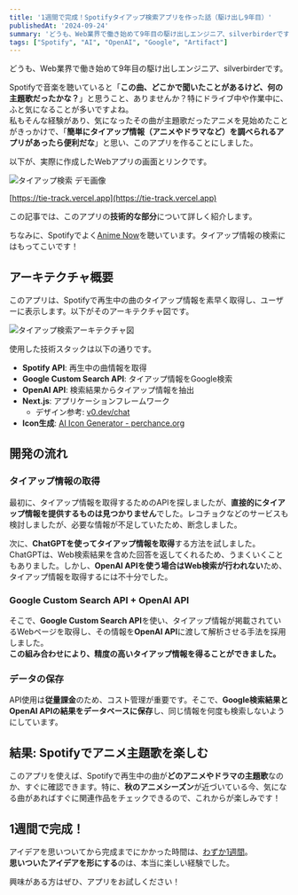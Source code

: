 ```yaml
---
title: '1週間で完成！Spotifyタイアップ検索アプリを作った話（駆け出し9年目）'
publishedAt: '2024-09-24'
summary: 'どうも、Web業界で働き始めて9年目の駆け出しエンジニア、silverbirderです。Spotifyで音楽を聴いていると「この曲、どこかで聞いたことがあるけど、何の主題歌だったかな？」と思うこと、ありませんか？特にドライブ中や作業中に、ふと気になることが多いですよね。  私もそんな経験があり、気になったその曲が主題歌だったアニメを見始めたことがきっかけで、「簡単にタイアップ情報（アニメやドラマなど）を調べられるアプリがあったら便利だな」と思い、このアプリを作ることにしました。'
tags: ["Spotify", "AI", "OpenAI", "Google", "Artifact"]
---
```


どうも、Web業界で働き始めて9年目の駆け出しエンジニア、silverbirderです。

Spotifyで音楽を聴いていると「**この曲、どこかで聞いたことがあるけど、何の主題歌だったかな？**」と思うこと、ありませんか？特にドライブ中や作業中に、ふと気になることが多いですよね。  
私もそんな経験があり、気になったその曲が主題歌だったアニメを見始めたことがきっかけで、「**簡単にタイアップ情報（アニメやドラマなど）を調べられるアプリがあったら便利だな**」と思い、このアプリを作ることにしました。

以下が、実際に作成したWebアプリの画面とリンクです。

<Image  
  src="http://res.cloudinary.com/silverbirder/image/upload/v1727178744/pvfrczj9b5ogw58ooulu.png"  
  width={320}  
  height={700}  
  alt="タイアップ検索 デモ画像"  
/>

[https://tie-track.vercel.app](https://tie-track.vercel.app)

この記事では、このアプリの**技術的な部分**について詳しく紹介します。

ちなみに、Spotifyでよく[Anime Now](https://open.spotify.com/playlist/37i9dQZF1DWT8aqnwgRt92)を聴いています。タイアップ情報の検索にはもってこいです！

## アーキテクチャ概要

このアプリは、Spotifyで再生中の曲のタイアップ情報を素早く取得し、ユーザーに表示します。以下がそのアーキテクチャ図です。

<Image  
  src="http://res.cloudinary.com/silverbirder/image/upload/v1727178746/skhbbzuekqszzhkm5lgu.png"  
  width={540}  
  height={540}  
  alt="タイアップ検索アーキテクチャ図"  
/>

使用した技術スタックは以下の通りです。

- **Spotify API**: 再生中の曲情報を取得
- **Google Custom Search API**: タイアップ情報をGoogle検索
- **OpenAI API**: 検索結果からタイアップ情報を抽出
- **Next.js**: アプリケーションフレームワーク
  - デザイン参考: [v0.dev/chat](https://v0.dev/chat)
- **Icon生成**: [AI Icon Generator - perchance.org](https://perchance.org/ai-icon-generator)

## 開発の流れ

### タイアップ情報の取得

最初に、タイアップ情報を取得するためのAPIを探しましたが、**直接的にタイアップ情報を提供するものは見つかりません**でした。レコチョクなどのサービスも検討しましたが、必要な情報が不足していたため、断念しました。

次に、**ChatGPTを使ってタイアップ情報を取得**する方法を試しました。ChatGPTは、Web検索結果を含めた回答を返してくれるため、うまくいくこともありました。しかし、**OpenAI APIを使う場合はWeb検索が行われない**ため、タイアップ情報を取得するには不十分でした。

### Google Custom Search API + OpenAI API

そこで、**Google Custom Search API**を使い、タイアップ情報が掲載されているWebページを取得し、その情報を**OpenAI API**に渡して解析させる手法を採用しました。  
**この組み合わせにより、精度の高いタイアップ情報を得ることができました。**

### データの保存

API使用は**従量課金**のため、コスト管理が重要です。そこで、**Google検索結果とOpenAI APIの結果をデータベースに保存**し、同じ情報を何度も検索しないようにしています。

## 結果: Spotifyでアニメ主題歌を楽しむ

このアプリを使えば、Spotifyで再生中の曲が**どのアニメやドラマの主題歌**なのか、すぐに確認できます。特に、**秋のアニメシーズン**が近づいている今、気になる曲があればすぐに関連作品をチェックできるので、これからが楽しみです！

## 1週間で完成！

アイデアを思いついてから完成までにかかった時間は、[わずか1週間](https://x.com/silverbirder/status/1838179210403414103)。  
**思いついたアイデアを形にする**のは、本当に楽しい経験でした。

興味がある方はぜひ、アプリをお試しください！
